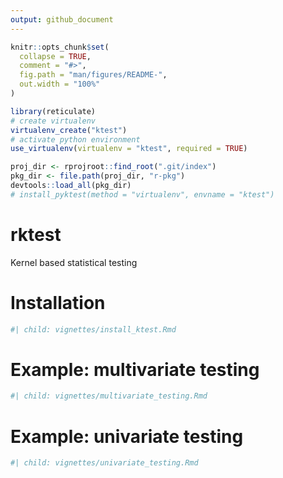 ```yaml
---
output: github_document
---
```


<!-- README.md is generated from README.Rmd. Please edit that file -->

```r
knitr::opts_chunk$set(
  collapse = TRUE,
  comment = "#>",
  fig.path = "man/figures/README-",
  out.width = "100%"
)
```

<!-- Python configuration -->

```r
library(reticulate)
# create virtualenv
virtualenv_create("ktest")
# activate python environment
use_virtualenv(virtualenv = "ktest", required = TRUE)
```

```r
proj_dir <- rprojroot::find_root(".git/index")
pkg_dir <- file.path(proj_dir, "r-pkg")
devtools::load_all(pkg_dir)
# install_pyktest(method = "virtualenv", envname = "ktest")
```

# rktest

<!-- badges: start -->
<!-- badges: end -->

Kernel based statistical testing

# Installation

```r
#| child: vignettes/install_ktest.Rmd
```

# Example: multivariate testing

```r
#| child: vignettes/multivariate_testing.Rmd
```

# Example: univariate testing

```r
#| child: vignettes/univariate_testing.Rmd
```
